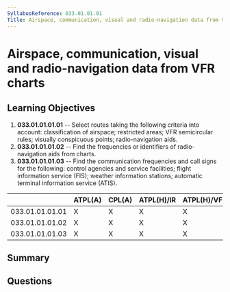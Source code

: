 ```yaml
---
SyllabusReference: 033.01.01.01
Title: Airspace, communication, visual and radio-navigation data from VFR charts
---
```


# Airspace, communication, visual and radio-navigation data from VFR charts

## Learning Objectives

1. **033.01.01.01.01** -- Select routes taking the following criteria into
   account: classification of airspace; restricted areas; VFR semicircular
   rules; visually conspicuous points; radio-navigation aids.
2. **033.01.01.01.02** -- Find the frequencies or identifiers of
   radio-navigation aids from charts.
3. **033.01.01.01.03** -- Find the communication frequencies and call signs for
   the following: control agencies and service facilities; flight information
   service (FIS); weather information stations; automatic terminal information
   service (ATIS).

|                 | ATPL(A) | CPL(A) | ATPL(H)/IR | ATPL(H)/VFR | CPL(H) | IR  | CBIR(A) |
| --------------- | ------- | ------ | ---------- | ----------- | ------ | --- | ------- |
| 033.01.01.01.01 | X       | X      | X          | X           | X      |     |         |
| 033.01.01.01.02 | X       | X      | X          | X           | X      |     |         |
| 033.01.01.01.03 | X       | X      | X          | X           | X      |     |         |

## Summary

## Questions

